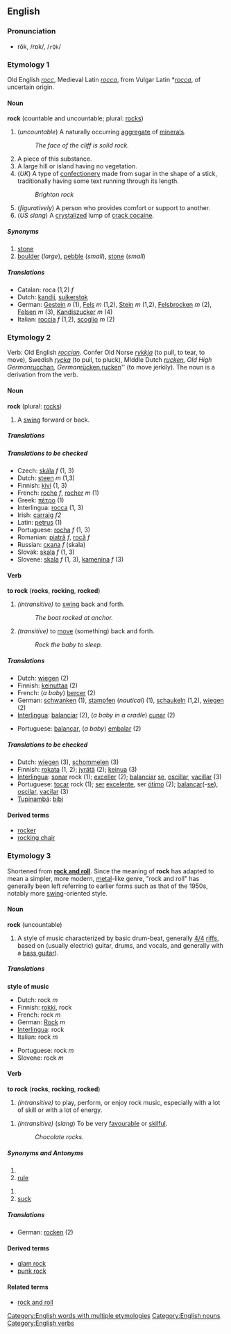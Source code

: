 ==English==
===Pronunciation===
*rŏk, /rɒk/, /<tt>rQk</tt>/
===Etymology 1===
Old English ''[[rocc]]'', Medieval Latin ''[[rocca#Medieval Latin|rocca]]'', from Vulgar Latin *''[[rocca#Vulgar Latin|rocca]]'', of uncertain origin.
====Noun====
'''rock''' (countable and uncountable; plural: [[rocks]])

#(''uncountable'') A naturally occurring [[aggregate]] of [[mineral]]s.
#:''The face of the cliff is solid rock.''
#A piece of this substance.
#A large hill or island having no vegetation.
#(''UK'') A type of [[confectionery]] made from sugar in the shape of a stick, traditionally having some text running through its length.
#:''Brighton rock''
#(''figuratively'') A person who provides comfort or support to another.
#(''US slang'') A [[crystalize]]d lump of [[crack cocaine]].

=====Synonyms=====
# [[stone]]
# [[boulder]] (''large''), [[pebble]] (''small''), [[stone]] (''small'')

=====Translations=====
{{Top}}
<!--Put translations for languages from A to I here-->
*Catalan: roca (1,2) ''f''
*Dutch: [[kandij]], [[suikerstok]]
*German: [[Gestein]] ''n'' (1), [[Fels]] ''m'' (1,2), [[Stein]] ''m'' (1,2), [[Felsbrocken]] ''m'' (2), [[Felsen]] ''m'' (3), [[Kandiszucker]] ''m'' (4)
*Italian: [[roccia]] ''f'' (1,2), [[scoglio]] ''m'' (2)
{{Mid}}
<!--Put translations for languages from J to Z here-->
{{Bottom}}

===Etymology 2===
Verb: Old English ''[[roccian]]''. Confer Old Norse ''[[rykkja]]'' (to pull, to tear, to move), Swedish ''[[rycka]]'' (to pull, to pluck), MIddle Dutch ''[[rucken#Middle Dutch|rucken]], Old High German ''[[rucchan]]'', German ''[[rücken]]'', ''[[rucken#German|rucken]]'' (to move jerkily).
The noun is a derivation from the verb.

====Noun====
'''rock''' (plural: [[rocks]])

#A [[swing]] forward or back.

=====Translations=====
{{Top}}
<!--Put translations for languages from A to I here-->
{{Mid}}
<!--Put translations for languages from J to Z here-->
{{Bottom}}

=====Translations to be checked=====
<!--Remove this section once all of the translations below have been moved into the tables above.-->
{{checktrans}}

*Czech: [[skála]] ''f'' (1, 3)
*Dutch: [[steen]] ''m'' (1,3)
*Finnish: [[kivi]] (1, 3)
*French: [[roche]] ''f'', [[rocher]] ''m'' (1)
*Greek: [[πέτρο]] (1)
*Interlingua: [[rocca]] (1, 3)
*Irish: [[carraig]] ''f2''
*Latin: [[petrus]] (1)<!--this must be modern Latin:, rock (2)-->
*Portuguese: [[rocha]] ''f'' (1, 3)
*Romanian: [[piatră]] ''f'', [[rocă]] ''f''
*Russian: [[скала]] ''f'' (skala)
*Slovak: [[skala#Slovak|skala]] ''f'' (1, 3)
*Slovene: [[skala]] ''f'' (1, 3), [[kamenina]] ''f'' (3)

====Verb====
'''to rock''' ('''rocks''', '''rocking''', '''rocked''')

#''(intransitive)'' to [[swing]] back and forth.
#:''The boat rocked at anchor.''
#''(transitive)'' to [[move]] (something) back and forth.
#:''Rock the baby to sleep.''

=====Translations=====
{{Top}}
*Dutch: [[wiegen]] (2)
*Finnish: [[keinuttaa]] (2)
*French: (''a baby'') [[bercer]] (2)
*German: [[schwanken]] (1), [[stampfen]] (''nautical'') (1), [[schaukeln]] (1,2), [[wiegen]] (2)
*[[Interlingua]]: [[balanciar]] (2), (''a baby in a cradle'') [[cunar]] (2)
{{Mid}}
*Portuguese: [[balançar]], (''a baby'') [[embalar]] (2)
{{Bottom}}

=====Translations to be checked=====
<!--Remove this section once all of the translations below have been moved into the tables above.-->
{{checktrans}}

*Dutch: [[wiegen]] (3), [[schommelen]] (3)
*Finnish: [[rokata]] (1, 2); [[jyrätä]] (2); [[keinua]] (3)
*[[Interlingua]]: [[sonar]] rock (1); [[exceller]] (2); [[balanciar]] [[se]], [[oscillar]], [[vacillar]] (3)
*Portuguese: [[tocar]] rock (1); [[ser]] [[excelente]], ser [[ótimo]] (2); [[balançar]](-[[se]]), [[oscilar]], [[vacilar]] (3)
*[[Tupinambá]]: [[bibi]]

====Derived terms====
*[[rocker]]
*[[rocking chair]]

===Etymology 3===
Shortened from '''[[rock and roll]]'''.  Since the meaning of '''rock''' has adapted to mean a simpler, more modern, [[metal]]-like genre, "rock and roll" has generally been left referring to earlier forms such as that of the 1950s, notably more [[swing]]-oriented style.

====Noun====
'''rock''' (uncountable)

#A style of music characterized by basic drum-beat, generally [[4/4]] [[riff]]s, based on (usually electric) guitar, drums, and vocals, and generally with a [[bass guitar]]).

=====Translations=====
'''style of music'''
{{Top}}
<!--Put translations for languages from A to I here-->
*Dutch: rock ''m''
*Finnish: [[rokki]], rock
*French: rock ''m''
*German: [[Rock]] ''m''
*[[Interlingua]]: rock
*Italian: rock ''m''
{{Mid}}
<!--Put translations for languages from J to Z here-->
*Portuguese: rock ''m''
*Slovene: rock ''m''
{{Bottom}}

====Verb====
'''to rock''' ('''rocks''', '''rocking''', '''rocked''')

#''(intransitive)'' to play, perform, or enjoy rock music, especially with a lot of skill or with a lot of energy.
<!--Does the following meaning really belong under this etymology?-->
#''(intransitive)'' (''slang'') To be very [[favourable]] or [[skilful]].
#:''Chocolate rocks.''

=====Synonyms and Antonyms=====
{{Top}}
<!--Add synonyms here-->
#<br>
#[[rule]]
{{Mid}}
<!--Add antonyms here-->
#<br>
#[[suck]]
{{Bottom}}

=====Translations=====
{{Top}}
<!--Put translations for languages from A to I here-->
*German: [[rocken]] (2)
{{Mid}}
<!--Put translations for languages from J to Z here-->
{{Bottom}}

====Derived terms====
*[[glam rock]]
*[[punk rock]]

====Related terms====
*[[rock and roll]]



[[Category:English words with multiple etymologies]]
[[Category:English nouns]]
[[Category:English verbs]]